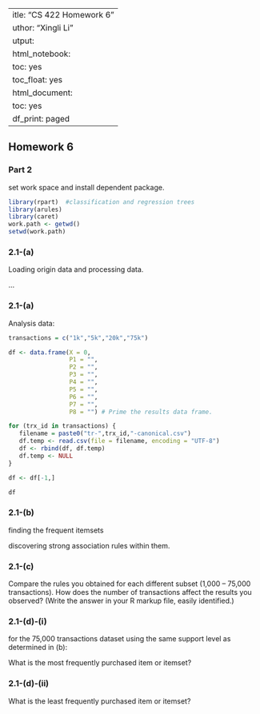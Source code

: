 |                           |
|---------------------------|
| itle: "CS 422 Homework 6" |
| uthor: "Xingli Li"        |
| utput:                    |
| html_notebook:            |
| toc: yes                  |
| toc_float: yes            |
| html_document:            |
| toc: yes                  |
| df_print: paged           |

## Homework 6

### Part 2

set work space and install dependent package.

```r

library(rpart)  #classification and regression trees
library(arules)
library(caret)
work.path <- getwd()
setwd(work.path)
```

### 2.1-(a)

Loading origin data and processing data.

...

### 2.1-(a)

Analysis data:

```r

transactions = c("1k","5k","20k","75k")

df <- data.frame(X = 0,
                 P1 = "",
                 P2 = "",
                 P3 = "",
                 P4 = "",
                 P5 = "",
                 P6 = "",
                 P7 = "",
                 P8 = "") # Prime the results data frame.

for (trx_id in transactions) {
   filename = paste0("tr-",trx_id,"-canonical.csv")
   df.temp <- read.csv(file = filename, encoding = "UTF-8")
   df <- rbind(df, df.temp)
   df.temp <- NULL
}

df <- df[-1,]

df
```

### 2.1-(b)

finding the frequent itemsets

discovering strong association rules within them.

### 2.1-(c)

Compare the rules you obtained for each different subset (1,000 -- 75,000 transactions). How does the number of transactions affect the results you observed? (Write the answer in your R markup file, easily identified.)

### 2.1-(d)-(i)

for the 75,000 transactions dataset using the same support level as determined in (b):

What is the most frequently purchased item or itemset?

### 2.1-(d)-(ii)

What is the least frequently purchased item or itemset?
